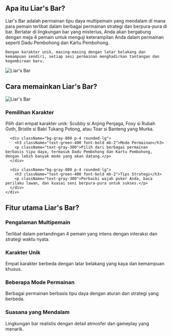 ## Apa itu Liar's Bar?

<div className="flex flex-col md:flex-row items-center gap-8">
  <div className="w-full md:w-1/2 text-xl">
    Liar's Bar adalah permainan tipu daya multipemain yang mendalam di mana para pemain terlibat dalam berbagai permainan strategi dan berpura-pura di bar. Berlatar di lingkungan bar yang misterius, Anda akan bergabung dengan meja 4 pemain untuk menguji keterampilan Anda dalam permainan seperti Dadu Pembohong dan Kartu Pembohong.

    Dengan karakter unik, masing-masing dengan latar belakang dan kemampuan sendiri, setiap sesi permainan menghadirkan tantangan dan kegembiraan baru.
  </div>
  <div className="w-full md:w-1/2 flex justify-center items-center">
    <img 
      src="https://sprunkiretake.fun/games/liar-s-bar/game_screenshot.webp" 
      alt="Liar's Bar" 
      className="w-4/5 h-auto"
    />
  </div>
</div>

## Cara memainkan Liar's Bar?

<div className="flex flex-col md:flex-row items-center gap-8">
  <div className="w-full md:w-1/2">
    <img 
      src="https://sprunkiretake.fun/games/liar-s-bar/game_screenshot.webp" 
      alt="Liar's Bar" 
      className="w-4/5 h-auto mx-auto"
    />
  </div>
  <div className="w-full md:w-1/2">
    <div className="grid grid-cols-1 gap-4 mt-0">
      <div className="bg-gray-800 p-4 rounded-lg">
        <h3 className="text-green-400 font-bold mb-2">Pemilihan Karakter</h3>
        <p className="text-gray-300">
          Pilih dari empat karakter unik: Scubby si Anjing Penjaga, Foxy si Rubah Goth, Bristle si Babi Tukang Potong, atau Toar si Banteng yang Murka.
        </p>
      </div>

      <div className="bg-gray-800 p-4 rounded-lg">
        <h3 className="text-green-400 font-bold mb-2">Mode Permainan</h3>
        <p className="text-gray-300">Pilih dari berbagai permainan berbasis tipu daya, termasuk Dadu Pembohong dan Kartu Pembohong, dengan lebih banyak mode yang akan datang.</p>
      </div>

      <div className="bg-gray-800 p-4 rounded-lg">
        <h3 className="text-green-400 font-bold mb-2">Tips Strategi</h3>
        <p className="text-gray-300">Perbaiki wajah poker Anda, baca perilaku lawan, dan kuasai seni berpura-pura untuk sukses.</p>
      </div>
    </div>
  </div>
</div>

## Fitur utama Liar's Bar?

<div className="grid grid-cols-1 md:grid-cols-2 gap-4">
  <div className="bg-gray-800 p-4 rounded-lg">
    <h3 className="text-green-400 font-bold mb-2">Pengalaman Multipemain</h3>
    <p className="text-gray-300">Terlibat dalam pertandingan 4 pemain yang intens dengan interaksi dan strategi waktu nyata.</p>
  </div>

  <div className="bg-gray-800 p-4 rounded-lg">
    <h3 className="text-green-400 font-bold mb-2">Karakter Unik</h3>
    <p className="text-gray-300">Empat karakter berbeda dengan latar belakang yang kaya dan kemampuan khusus.</p>
  </div>

  <div className="bg-gray-800 p-4 rounded-lg">
    <h3 className="text-green-400 font-bold mb-2">Beberapa Mode Permainan</h3>
    <p className="text-gray-300">Berbagai permainan berbasis tipu daya dengan aturan dan strategi yang berbeda.</p>
  </div>

  <div className="bg-gray-800 p-4 rounded-lg">
    <h3 className="text-green-400 font-bold mb-2">Suasana yang Mendalam</h3>
    <p className="text-gray-300">Lingkungan bar realistis dengan detail atmosfer dan gameplay yang menarik.</p>
  </div>
</div>